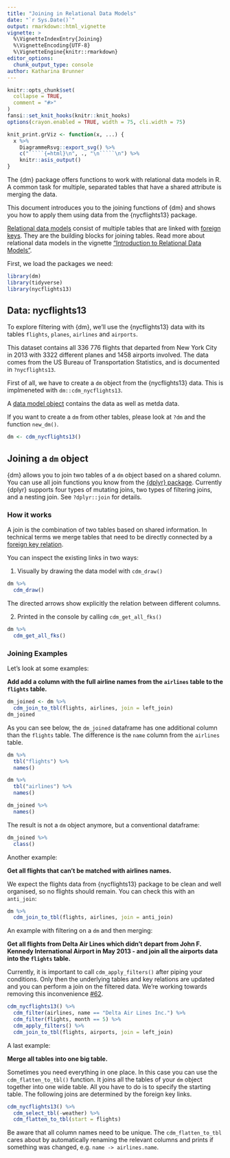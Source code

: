 ```yaml
---
title: "Joining in Relational Data Models"
date: "`r Sys.Date()`"
output: rmarkdown::html_vignette
vignette: >
  %\VignetteIndexEntry{Joining}
  %\VignetteEncoding{UTF-8}
  %\VignetteEngine{knitr::rmarkdown}
editor_options:
  chunk_output_type: console
author: Katharina Brunner
---
```


```r
knitr::opts_chunk$set(
  collapse = TRUE,
  comment = "#>"
)
fansi::set_knit_hooks(knitr::knit_hooks)
options(crayon.enabled = TRUE, width = 75, cli.width = 75)

knit_print.grViz <- function(x, ...) {
  x %>%
    DiagrammeRsvg::export_svg() %>%
    c("`````{=html}\n", ., "\n`````\n") %>%
    knitr::asis_output()
}
```

The {dm} package offers functions to work with relational data models in R.
A common task for multiple, separated tables that have a shared attribute is merging the data.

This document introduces you to the joining functions of {dm} and shows you how to apply them using data from the {nycflights13} package.

[Relational data models](https://krlmlr.github.io/dm/articles/dm-introduction-relational-data-models#model) consist of multiple tables that are linked with [foreign keys](https://krlmlr.github.io/dm/articles/dm-introduction-relational-data-models#fk). They are the building blocks for joining tables.
Read more about relational data models in the vignette ["Introduction to Relational Data Models"](https://krlmlr.github.io/dm/articles/dm-introduction-relational-data-models).

First, we load the packages we need:

```r
library(dm)
library(tidyverse)
library(nycflights13)
```

## Data: nycflights13

To explore filtering with {dm}, we'll use the {nycflights13} data with its tables `flights`, `planes`, `airlines` and `airports`.

This dataset contains all 336 776 flights that departed from New York City in 2013 with 3322 different planes and 1458 airports involved.
The data comes from the US Bureau of Transportation Statistics, and is documented in `?nycflights13`.

First of all, we have to create a `dm` object from the {nycflights13} data.
This is implmeneted with `dm::cdm_nycflights13`.

A [data model object](https://krlmlr.github.io/dm/articles/dm-class-and-basic-operations.html#class-dm) contains the data as well as metda data.

If you want to create a `dm` from other tables, please look at `?dm` and the function `new_dm()`.

```r
dm <- cdm_nycflights13()
```

## Joining a `dm` object {#join}

{dm} allows you to join two tables of a `dm` object based on a shared column. You can use all join functions you know from the [{dplyr} package](https://dplyr.tidyverse.org/reference/join.html).
Currently {dplyr} supports four types of mutating joins, two types of filtering joins, and a nesting join.
See `?dplyr::join` for details.

### How it works

A join is the combination of two tables based on shared information.
In technical terms we merge tables that need to be directly connected by a [foreign key relation](https://krlmlr.github.io/dm/articles/dm-introduction-relational-data-models#fk).

You can inspect the existing links in two ways:

1. Visually by drawing the data model with `cdm_draw()`

```r
dm %>% 
  cdm_draw()
```

The directed arrows show explicitly the relation between different columns.

2. Printed in the console by calling `cdm_get_all_fks()`

```r
dm %>% 
  cdm_get_all_fks()
```

### Joining Examples

Let's look at some examples:

**Add add a column with the full airline names from the `airlines` table to the `flights` table.**

```r
dm_joined <- dm %>% 
  cdm_join_to_tbl(flights, airlines, join = left_join)
dm_joined
```

As you can see below, the `dm_joined` dataframe has one additional column than the `flights` table.
The difference is the `name` column from the `airlines` table.

```r
dm %>% 
  tbl("flights") %>% 
  names()

dm %>% 
  tbl("airlines") %>% 
  names()

dm_joined %>% 
  names()
```

The result is not a `dm` object anymore, but a conventional dataframe:

```r
dm_joined %>% 
  class()
```

Another example:

**Get all flights that can't be matched with airlines names.**

We expect the flights data from {nycflights13} package to be clean and well organised, so no flights should remain.
You can check this with an `anti_join`:

```r
dm %>% 
  cdm_join_to_tbl(flights, airlines, join = anti_join)
```

An example with filtering on a `dm` and then merging:

**Get all flights from Delta Air Lines which didn't depart from John F. Kennedy International Airport in May 2013 - and join all the airports data into the `flights` table.**

Currently, it is important to call `cdm_apply_filters()` after piping your conditions.
Only then the underlying tables and key relations are updated and you can perform a join on the filtered data.
We're working towards removing this inconvenience [#62](https://github.com/krlmlr/dm/issues/62).

```r
cdm_nycflights13() %>%
  cdm_filter(airlines, name == "Delta Air Lines Inc.") %>%
  cdm_filter(flights, month == 5) %>% 
  cdm_apply_filters() %>% 
  cdm_join_to_tbl(flights, airports, join = left_join)
```

A last example:

**Merge all tables into one big table.**

Sometimes you need everything in one place.
In this case you can use the `cdm_flatten_to_tbl()` function.
It joins all the tables of your `dm` object together into one wide table.
All you have to do is to specify the starting table.
The following joins are determined by the foreign key links.

```r
cdm_nycflights13() %>%
  cdm_select_tbl(-weather) %>%
  cdm_flatten_to_tbl(start = flights)
```

Be aware that all column names need to be unique.
The `cdm_flatten_to_tbl` cares about by automatically renaming the relevant columns and prints if something was changed, e.g. `name -> airlines.name`.
